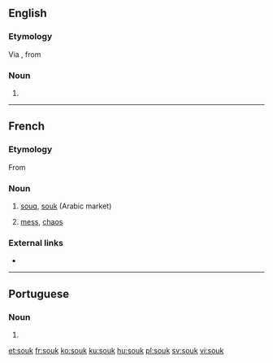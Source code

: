 ==English==
{{wikipedia}}

===Etymology===
Via {{etyl|fr|en}}, from {{etyl|ar|en}} {{term|سُوق||market|lang=ar}}

===Noun===
{{en-noun}}

# {{alternative spelling of|souq|lang=en}}

----

==French==

===Etymology===
From {{etyl|ar|fr}} {{term|سُوق||market|lang=ar}}

===Noun===
{{fr-noun|m}}

# [[souq]], [[#English|souk]] (Arabic market)
# {{context|figurative|colloquial|lang=fr}} [[mess]], [[chaos]]

===External links===
* {{R:TLFi}}

----

==Portuguese==

===Noun===
{{pt-noun|m|s}}

# {{alternative form of|souq|lang=pt}}

[[et:souk]]
[[fr:souk]]
[[ko:souk]]
[[ku:souk]]
[[hu:souk]]
[[pl:souk]]
[[sv:souk]]
[[vi:souk]]